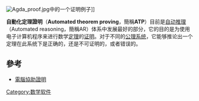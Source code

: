 [[Image:Agda_proof.jpg|thumb]]中的一个证明例子]]

'''自動化定理證明'''（'''Automated theorem proving'''，簡稱'''ATP'''）目前是[[自动推理|自动推理]]（Automated reasoning，簡稱AR）体系中发展最好的部分，它的目的是为使用电子计算机程序来进行数学[[定理|定理]]的[[证明|证明]]。对于不同的[[公理系统|公理系统]]，它能够推论出一个定理在此系统下是正确的，还是不可证明的，或者错误的。

== 參考 ==
* [[電腦協助證明|電腦協助證明]]

{{math-stub}}

[[Category:数学软件|Category:数学软件]]